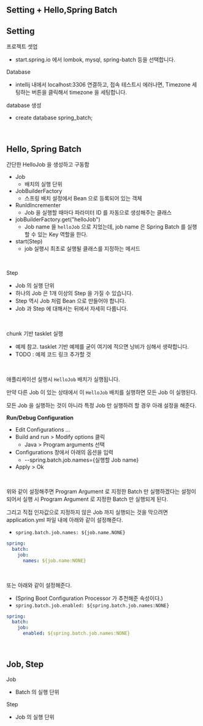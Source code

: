 ## Setting + Hello,Spring Batch

## Setting

프로젝트 셋업

- start.spring.io 에서 lombok, mysql, spring-batch 등을 선택합니다.

Database

- intellij 내에서 localhost:3306 연결하고, 접속 테스트시 에러나면, Timezone 세팅하는 버튼을 클릭해서 timezone 을 세팅합니다.

database 생성

- create database spring_batch;

<br/>



## Hello, Spring Batch

간단한 HelloJob 을 생성하고 구동함

- Job 
  - 배치의 실행 단위
- JobBuilderFactory 
  - 스프링 배치 설정에서 Bean 으로 등록되어 있는 객체
- RunIdIncrementer 
  - Job 을 실행할 때마다 파라미터 ID 를 자동으로 생성해주는 클래스
- jobBuilderFactory.get("helloJob") 
  - Job name 을 `helloJob` 으로 지었는데, job name 은 Spring Batch 를 실행할 수 있는 Key 역할을 한다.
- start(Step)
  - job 실행시 최초로 실행될 클래스를 지정하는 메서드

<br/>



Step

- Job 의 실행 단위
- 하나의 Job 은 1개 이상의 Step 을 가질 수 있습니다.
- Step 역시 Job 처럼 Bean 으로 만들어야 합니다.
- Job 과 Step 에 대해서는 뒤에서 자세히 다룹니다.

<br/>



chunk 기반 tasklet 실행

- 예제 참고. tasklet 기반 예제를 굳이 여기에 적으면 낭비가 심해서 생략합니다.
- TODO : 예제 코드 링크 추가할 것

<br/>



애플리케이션 실행시 `HelloJob` 배치가 실행됩니다. <br/>

만약 다른 Job 이 있는 상태에서 이 `HelloJob` 배치를 실행하면 모든 Job 이 실행된다.<br/>

모든 Job 을 실행하는 것이 아니라 특정 Job 만 실행하려 할 경우 아래 설정을 해준다.<br/>

**Run/Debug Configuration**<br/>

- Edit Configurations ...
- Build and run \> Modify options 클릭
  - Java \> Program arguments 선택
- Configurations 창에서 아래의 옵션을 입력
  - \-\-spring.batch.job.names=\{실행할 Job name\}
- Apply \> Ok

<br/>



위와 같이 설정해주면 Program Argument 로 지정한 Batch 만 실행하겠다는 설정이되어서 실행 시 Program Argument 로 지정한 Batch 만 실행되게 된다.<br/>



그리고 직접 인자값으로 지정하지 않은 Job 까지 실행되는 것을 막으려면 application.yml 파일 내에 아래와 같이 설정해준다.

- `spring.batch.job.names: ${job.name.NONE}`

```yaml
spring:
  batch:
    job:
      names: ${job.name:NONE}
```

<br/>



또는 아래와 같이 설정해준다. 

- (Spring Boot Configuration Processor 가 추천해준 속성이다.)
- `spring.batch.job.enabled: ${spring.batch.job.names:NONE}` 

```yaml
spring:
  batch:
    job:
      enabled: ${spring.batch.job.names:NONE}
```

<br/>



## Job, Step

Job

- Batch 의 실행 단위

Step

- Job 의 실행 단위











